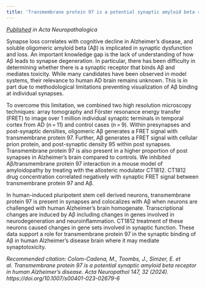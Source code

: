 ```yaml
---
title: 'Transmembrane protein 97 is a potential synaptic amyloid beta receptor in human Alzheimer’s disease'
---
```


_[Published](https://link.springer.com/article/10.1007/s00401-023-02679-6) in Acta Neuropathalogica_

Synapse loss correlates with cognitive decline in Alzheimer’s disease, and soluble oligomeric amyloid beta (Aβ) is implicated in synaptic dysfunction and loss. An important knowledge gap is the lack of understanding of how Aβ leads to synapse degeneration. In particular, there has been difficulty in determining whether there is a synaptic receptor that binds Aβ and mediates toxicity. While many candidates have been observed in model systems, their relevance to human AD brain remains unknown. This is in part due to methodological limitations preventing visualization of Aβ binding at individual synapses. 

To overcome this limitation, we combined two high resolution microscopy techniques: array tomography and Förster resonance energy transfer (FRET) to image over 1 million individual synaptic terminals in temporal cortex from AD (n = 11) and control cases (n = 9). Within presynapses and post-synaptic densities, oligomeric Aβ generates a FRET signal with transmembrane protein 97. Further, Aβ generates a FRET signal with cellular prion protein, and post-synaptic density 95 within post synapses. Transmembrane protein 97 is also present in a higher proportion of post synapses in Alzheimer’s brain compared to controls. We inhibited Aβ/transmembrane protein 97 interaction in a mouse model of amyloidopathy by treating with the allosteric modulator CT1812. CT1812 drug concentration correlated negatively with synaptic FRET signal between transmembrane protein 97 and Aβ. 

In human-induced pluripotent stem cell derived neurons, transmembrane protein 97 is present in synapses and colocalizes with Aβ when neurons are challenged with human Alzheimer’s brain homogenate. Transcriptional changes are induced by Aβ including changes in genes involved in neurodegeneration and neuroinflammation. CT1812 treatment of these neurons caused changes in gene sets involved in synaptic function. These data support a role for transmembrane protein 97 in the synaptic binding of Aβ in human Alzheimer’s disease brain where it may mediate synaptotoxicity.

_Recommended citation: Colom-Cadena, M., Toombs, J., Simzer, E. et al. Transmembrane protein 97 is a potential synaptic amyloid beta receptor in human Alzheimer’s disease. Acta Neuropathol 147, 32 (2024). https://doi.org/10.1007/s00401-023-02679-6_